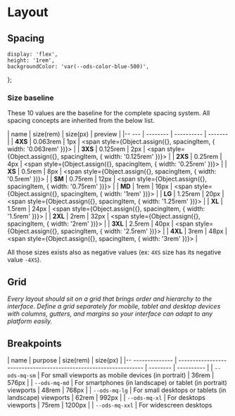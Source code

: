 # Layout

## Spacing
    display: 'flex',
    height: '1rem',
    backgroundColor: 'var(--ods-color-blue-500)',
};

### Size baseline

These 10 values are the baseline for the complete spacing system. All spacing concepts are inherited from the below
list.

| name    | size(rem) | size(px)   | preview                                                                     |
|-- ---   | --------  | ---------- | -------                                                                     |
| **4XS** | 0.063rem  | 1px        | <span style={Object.assign({}, spacingItem, { width: '0.063rem' })}></span> |
| **3XS** | 0.125rem  | 2px        | <span style={Object.assign({}, spacingItem, { width: '0.125rem' })}></span> |
| **2XS** | 0.25rem   | 4px        | <span style={Object.assign({}, spacingItem, { width: '0.25rem' })}></span>  |
| **XS**  | 0.5rem    | 8px        | <span style={Object.assign({}, spacingItem, { width: '0.5rem' })}></span>   |
| **SM**  | 0.75rem   | 12px       | <span style={Object.assign({}, spacingItem, { width: '0.75rem' })}></span>  |
| **MD**  | 1rem      | 16px       | <span style={Object.assign({}, spacingItem, { width: '1rem' })}></span>     |
| **LG**  | 1.25rem   | 20px       | <span style={Object.assign({}, spacingItem, { width: '1.25rem' })}></span>  |
| **XL**  | 1.5rem    | 24px       | <span style={Object.assign({}, spacingItem, { width: '1.5rem' })}></span>   |
| **2XL** | 2rem      | 32px       | <span style={Object.assign({}, spacingItem, { width: '2rem' })}></span>     |
| **3XL** | 2.5rem    | 40px       | <span style={Object.assign({}, spacingItem, { width: '2.5rem' })}></span>   |
| **4XL** | 3rem      | 48px       | <span style={Object.assign({}, spacingItem, { width: '3rem' })}></span>     |

All those sizes exists also as negative values (ex: `4XS` size has its negative value `-4XS`).

## Grid
_Every layout should sit on a grid that brings order and hierarchy to the interface. Define a grid separately for mobile, tablet and desktop devices with columns, gutters, and margins so your interface can adapt to any platform easily._

## Breakpoints

| name             | purpose                                                           | size(rem) | size(px)   |
|-- -------------- | ----------------------------------------------------------------- | --------  | ---------- |
| `--ods-mq-sm`    | For small viewports as mobile devices (in portrait)               | 36rem     | 576px      |
| `--ods-mq-md`    | For smartphones (in landscape) or tablet (in portrait) viewports  | 48rem     | 768px      |
| `--ods-mq-lg`    | For small desktops or tablets (in landscape) viewports            | 62rem     | 992px      |
| `--ods-mq-xl`    | For desktops viewports                                            | 75rem     | 1200px     |
| `--ods-mq-xxl`   | For widescreen desktops
